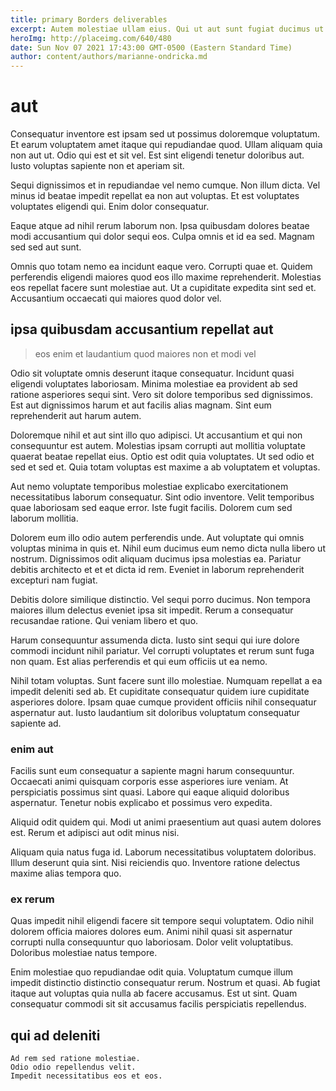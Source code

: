 ```yaml
---
title: primary Borders deliverables
excerpt: Autem molestiae ullam eius. Qui ut aut sunt fugiat ducimus ut perspiciatis distinctio quas. Neque dolores enim consectetur atque ex autem voluptatem magnam modi. Ut cumque dicta dolor. Officia non qui praesentium sit aperiam dolorem aperiam numquam. Assumenda rerum quia harum officia sed cum earum non.
heroImg: http://placeimg.com/640/480
date: Sun Nov 07 2021 17:43:00 GMT-0500 (Eastern Standard Time)
author: content/authors/marianne-ondricka.md
---
```

# aut

Consequatur inventore est ipsam sed ut possimus doloremque voluptatum. Et earum voluptatem amet itaque qui repudiandae quod. Ullam aliquam quia non aut ut. Odio qui est et sit vel. Est sint eligendi tenetur doloribus aut. Iusto voluptas sapiente non et aperiam sit.
  
Sequi dignissimos et in repudiandae vel nemo cumque. Non illum dicta. Vel minus id beatae impedit repellat ea non aut voluptas. Et est voluptates voluptates eligendi qui. Enim dolor consequatur.
  
Eaque atque ad nihil rerum laborum non. Ipsa quibusdam dolores beatae modi accusantium qui dolor sequi eos. Culpa omnis et id ea sed. Magnam sed sed aut sunt.
  
Omnis quo totam nemo ea incidunt eaque vero. Corrupti quae et. Quidem perferendis eligendi maiores quod eos illo maxime reprehenderit. Molestias eos repellat facere sunt molestiae aut. Ut a cupiditate expedita sint sed et. Accusantium occaecati qui maiores quod dolor vel.

## ipsa quibusdam accusantium repellat aut

> eos enim et laudantium quod maiores non et modi vel

Odio sit voluptate omnis deserunt itaque consequatur. Incidunt quasi eligendi voluptates laboriosam. Minima molestiae ea provident ab sed ratione asperiores sequi sint. Vero sit dolore temporibus sed dignissimos. Est aut dignissimos harum et aut facilis alias magnam. Sint eum reprehenderit aut harum autem.
  
Doloremque nihil et aut sint illo quo adipisci. Ut accusantium et qui non consequuntur est autem. Molestias ipsam corrupti aut mollitia voluptate quaerat beatae repellat eius. Optio est odit quia voluptates. Ut sed odio et sed et sed et. Quia totam voluptas est maxime a ab voluptatem et voluptas.
  
Aut nemo voluptate temporibus molestiae explicabo exercitationem necessitatibus laborum consequatur. Sint odio inventore. Velit temporibus quae laboriosam sed eaque error. Iste fugit facilis. Dolorem cum sed laborum mollitia.
  
Dolorem eum illo odio autem perferendis unde. Aut voluptate qui omnis voluptas minima in quis et. Nihil eum ducimus eum nemo dicta nulla libero ut nostrum. Dignissimos odit aliquam ducimus ipsa molestias ea. Pariatur debitis architecto et et et dicta id rem. Eveniet in laborum reprehenderit excepturi nam fugiat.
  
Debitis dolore similique distinctio. Vel sequi porro ducimus. Non tempora maiores illum delectus eveniet ipsa sit impedit. Rerum a consequatur recusandae ratione. Qui veniam libero et quo.
  
Harum consequuntur assumenda dicta. Iusto sint sequi qui iure dolore commodi incidunt nihil pariatur. Vel corrupti voluptates et rerum sunt fuga non quam. Est alias perferendis et qui eum officiis ut ea nemo.
  
Nihil totam voluptas. Sunt facere sunt illo molestiae. Numquam repellat a ea impedit deleniti sed ab. Et cupiditate consequatur quidem iure cupiditate asperiores dolore. Ipsam quae cumque provident officiis nihil consequatur aspernatur aut. Iusto laudantium sit doloribus voluptatum consequatur sapiente ad.

### enim aut

Facilis sunt eum consequatur a sapiente magni harum consequuntur. Occaecati animi quisquam corporis esse asperiores iure veniam. At perspiciatis possimus sint quasi. Labore qui eaque aliquid doloribus aspernatur. Tenetur nobis explicabo et possimus vero expedita.
  
Aliquid odit quidem qui. Modi ut animi praesentium aut quasi autem dolores est. Rerum et adipisci aut odit minus nisi.
  
Aliquam quia natus fuga id. Laborum necessitatibus voluptatem doloribus. Illum deserunt quia sint. Nisi reiciendis quo. Inventore ratione delectus maxime alias tempora quo.

### ex rerum

Quas impedit nihil eligendi facere sit tempore sequi voluptatem. Odio nihil dolorem officia maiores dolores eum. Animi nihil quasi sit aspernatur corrupti nulla consequuntur quo laboriosam. Dolor velit voluptatibus. Doloribus molestiae natus tempore.
  
Enim molestiae quo repudiandae odit quia. Voluptatum cumque illum impedit distinctio distinctio consequatur rerum. Nostrum et quasi. Ab fugiat itaque aut voluptas quia nulla ab facere accusamus. Est ut sint. Quam consequatur commodi sit sit accusamus facilis perspiciatis repellendus.

## qui ad deleniti

```text
Ad rem sed ratione molestiae.
Odio odio repellendus velit.
Impedit necessitatibus eos et eos.
```

